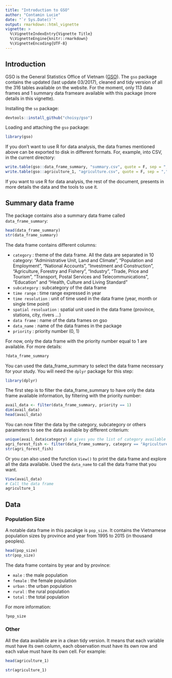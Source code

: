 ```yaml
---
title: "Introduction to GSO"
author: "Contamin Lucie"
date: "`r Sys.Date()`"
output: rmarkdown::html_vignette
vignette: >
  %\VignetteIndexEntry{Vignette Title}
  %\VignetteEngine{knitr::rmarkdown}
  %\VignetteEncoding{UTF-8}
---
```


## Introduction

GSO is the General Statistics Office of Vietnam ([GSO](http://gso.gov.vn/Default_en.aspx?tabid=491)).  The `gso` package contains the updated (last update 03/2017), cleaned and tidy version of all the 316 tables available on the website. For the moment, only 113 data frames and 1 summary data frameare available with this package (more details in this vignette).

Installing the `so` package:

```r
devtools::install_github("choisy/gso")
```

Loading and attaching the `gso` package:

```r
library(gso)
```

If you don't want to use R for data analysis, the data frames mentioned above can be exported to disk in different formats. For, example, into CSV, in the current directory:

```r
write.table(gso::data_frame_summary, "summary.csv", quote = F, sep = ",", row.names = F)
write.table(gso::agriculture_1, "agriculture.csv", quote = F, sep = ",", row.names = F)
```

If you want to use R for data analysis, the rest of the document, presents in more details the data and the tools to use it.

## Summary data frame

The package contains also a summary data frame called `data_frame_summary`:

```r
head(data_frame_summary)
str(data_frame_summary)
```

The data frame contains different columns: 

* `category` : theme of the data frame. 
All the data are separated in 10 category: "Administrative Unit, Land and Climate", "Population and Employment", "National Accounts", "Investment and Construction", "Agriculture, Forestry and Fishery", "Industry", "Trade, Price and Tourism", "Transport, Postal Services and Telecommunications", "Education" and "Health, Culture and Living Standard"
* `subcategory` : subcategory of the data frame
* `time range` : time range expressed in year
* `time resolution` : unit of time used in the data frame (year, month or single time point)
* `spatial resoluation` : spatial unit used in the data frame (province, stations, city, rivers ...)
* `data frame` : name of the data frames on gso
* `data_name` : name of the data frames in the package
* `priority` : priority number (0, 1)

For now, only the data frame with the priority number equal to 1 are available.
For more details:
```r
?data_frame_summary
```

You can used the data_frame_summary to select the data frame necessary for your study.
You will need the `dplyr` package for this step:
```r
library(dplyr)
```

The first step is to filter the data_frame_summary to have only the data frame available information, by filtering with the priority number:

```r
avail_data <- filter(data_frame_summary, priority == 1)
dim(avail_data)
head(avail_data)
```

You can now filter the data by the category, subcategory or others parameters to see the data available by different criterium:

```r
unique(avail_data$category) # gives you the list of category available
agri_forest_fish <- filter(data_frame_summary, category == "Agriculture, Forestry and Fishery")
str(agri_forest_fish)
```

Or you can also used the function `View()` to print the data frame and explore all the data available. Used the `data_name` to call the data frame that you want.

```r
View(avail_data)
# Call the data frame
agriculture_1
```

## Data

### Population Size

A notable data frame in this pacakge is `pop_size`. It contains the Vietnamese population sizes by province and year from 1995 to 2015 (in thousand peoples). 

```r
head(pop_size)
str(pop_size)
```

The data frame contains by year and by province:

 * `male` : the male population
 * `female` : the female population
 * `urban` : the urban population
 * `rural` : the rural population
 * `total` : the total population

For more information:
```r
?pop_size
```


### Other

All the data available are in a clean tidy version. It means that each variable must have its own column, each observation must have its own row and each value must have its own cell.
For example:

```r
head(agriculture_1)
```
```r
str(agriculture_1)
```
